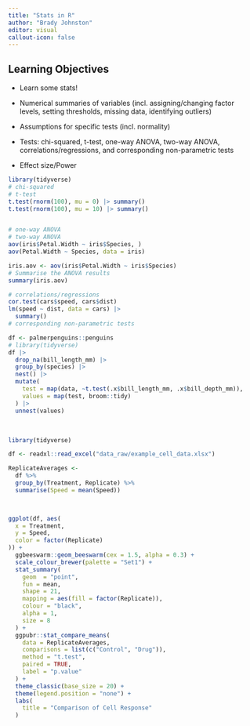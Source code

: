 ```yaml
---
title: "Stats in R"
author: "Brady Johnston"
editor: visual
callout-icon: false
---
```


::: callout-note
## Learning Objectives

-   Learn some stats!
:::

-   Numerical summaries of variables (incl. assigning/changing factor levels, setting thresholds, missing data, identifying outliers)

-   Assumptions for specific tests (incl. normality)

-   Tests: chi-squared, t-test, one-way ANOVA, two-way ANOVA, correlations/regressions, and corresponding non-parametric tests

-   Effect size/Power\

```r
library(tidyverse)
# chi-squared
# t-test
t.test(rnorm(100), mu = 0) |> summary()
t.test(rnorm(100), mu = 10) |> summary()


# one-way ANOVA
# two-way ANOVA
aov(iris$Petal.Width ~ iris$Species, )
aov(Petal.Width ~ Species, data = iris)

iris.aov <- aov(iris$Petal.Width ~ iris$Species)
# Summarise the ANOVA results
summary(iris.aov)

# correlations/regressions
cor.test(cars$speed, cars$dist)
lm(speed ~ dist, data = cars) |> 
  summary()
# corresponding non-parametric tests


```

```r
df <- palmerpenguins::penguins
# library(tidyverse)
df |> 
  drop_na(bill_length_mm) |> 
  group_by(species) |> 
  nest() |> 
  mutate(
    test = map(data, ~t.test(.x$bill_length_mm, .x$bill_depth_mm)), 
    values = map(test, broom::tidy)
  ) |> 
  unnest(values)
```

\

```r
library(tidyverse)

df <- readxl::read_excel("data_raw/example_cell_data.xlsx")

ReplicateAverages <-
  df %>% 
  group_by(Treatment, Replicate) %>% 
  summarise(Speed = mean(Speed))

  

ggplot(df, aes(
  x = Treatment,
  y = Speed,
  color = factor(Replicate)
)) + 
  ggbeeswarm::geom_beeswarm(cex = 1.5, alpha = 0.3) + 
  scale_colour_brewer(palette = "Set1") + 
  stat_summary(
    geom  = "point", 
    fun = mean, 
    shape = 21, 
    mapping = aes(fill = factor(Replicate)), 
    colour = "black", 
    alpha = 1, 
    size = 8
  ) + 
  ggpubr::stat_compare_means(
    data = ReplicateAverages,
    comparisons = list(c("Control", "Drug")),
    method = "t.test",
    paired = TRUE, 
    label = "p.value"
  ) +
  theme_classic(base_size = 20) + 
  theme(legend.position = "none") + 
  labs(
    title = "Comparison of Cell Response"
  )
```

